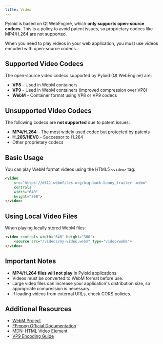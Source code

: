 ```yaml
---
title: Video
---
```


Pyloid is based on Qt WebEngine, which **only supports open-source codecs**. This is a policy to avoid patent issues, so proprietary codecs like MP4/H.264 are not supported.

When you need to play videos in your web application, you must use videos encoded with open-source codecs.

## Supported Video Codecs

The open-source video codecs supported by Pyloid (Qt WebEngine) are:

- **VP8** - Used in WebM containers
- **VP9** - Used in WebM containers (improved compression over VP8)
- **WebM** - Container format using VP8 or VP9 codecs

## Unsupported Video Codecs

The following codecs are **not supported** due to patent issues:

- **MP4/H.264** - The most widely used codec but protected by patents
- **H.265/HEVC** - Successor to H.264
- Other proprietary codecs

## Basic Usage

You can play WebM format videos using the HTML5 `<video>` tag:

```html
<video
    src="https://dl11.webmfiles.org/big-buck-bunny_trailer-.webm"
    controls
    width="640"
    height="360">
</video>
```

## Using Local Video Files

When playing locally stored WebM files:

```html
<video controls width="640" height="360">
    <source src="/videos/my-video.webm" type="video/webm">
</video>
```


## Important Notes

- **MP4/H.264 files will not play** in Pyloid applications.
- Videos must be converted to WebM format before use.
- Large video files can increase your application's distribution size, so appropriate compression is necessary.
- If loading videos from external URLs, check CORS policies.

## Additional Resources

- [WebM Project](https://www.webmproject.org/)
- [FFmpeg Official Documentation](https://ffmpeg.org/documentation.html)
- [MDN: HTML Video Element](https://developer.mozilla.org/en-US/docs/Web/HTML/Element/video)
- [VP9 Encoding Guide](https://trac.ffmpeg.org/wiki/Encode/VP9)

